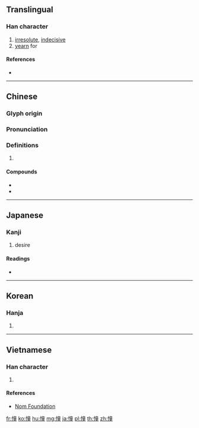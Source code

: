 ==Translingual==

===Han character===
{{Han char|rn=61|rad=心|as=12|sn=15|four=90014|canj=PYTG|ids=⿰忄童}}

# [[irresolute]], [[indecisive]]
# [[yearn]] for

====References====
* {{Han ref|kx=0403.220|dkj=11242|dj=0743.240|hdz=42356.060|uh=61A7|ud=24999|bh=BCA5|bd=48293}}

----

==Chinese==
{{zh-forms}}

===Glyph origin===
{{Han etym}}

===Pronunciation===
{{zh-pron
|m=chōng
|c=cung1
|h=
|md=
|mn=qz,tw,xm,zz:chhiong
|w=
|mc=y
|oc=y
|cat=
}}

===Definitions===
{{zh-hanzi}}

# {{rfdef|lang=zh}}

====Compounds====
* {{zh-l|憧憧}}
* {{zh-l|憧憬}}

----

==Japanese==

===Kanji===
{{ja-kanji|grade=|rs=心12}}

# desire

====Readings====
* {{ja-readings|on=[[どう]] (dō), [[しょう]] (shō), [[とう]] (tō)|kun=[[あこがれる]] (akogareru)}}

----

==Korean==

===Hanja===
{{ko-hanja|hangeul=동|eumhun=|rv=dong|mr=tong|y=tong}}

# {{defn|lang=ko|sort=心12}}

----

==Vietnamese==

===Han character===
{{vi-readings|rs=心12|hanviet=sung}}

# {{defn|lang=vi|sort=心12}}

====References====
* [http://nomfoundation.org/common/nom_details.php?codepoint=61a7 Nom Foundation]

[[fr:憧]]
[[ko:憧]]
[[hu:憧]]
[[mg:憧]]
[[ja:憧]]
[[pl:憧]]
[[th:憧]]
[[zh:憧]]